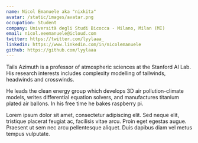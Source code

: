 ```yaml
---
name: Nicol Emanuele aka "nixkita"
avatar: /static/images/avatar.png
occupation: Student
company: Università degli Studi Bicocca - Milano, Milan (MI)
email: nicol.eeemanuele@icloud.com
twitter: https://twitter.com/lyylaaa_
linkedin: https://www.linkedin.com/in/nicolemanuele
github: https://github.com/lyylaaa
---
```


Tails Azimuth is a professor of atmospheric sciences at the Stanford AI Lab. His research interests includes complexity modelling of tailwinds, headwinds and crosswinds.

He leads the clean energy group which develops 3D air pollution-climate models, writes differential equation solvers, and manufactures titanium plated air ballons. In his free time he bakes raspberry pi.

Lorem ipsum dolor sit amet, consectetur adipiscing elit. Sed neque elit, tristique placerat feugiat ac, facilisis vitae arcu. Proin eget egestas augue. Praesent ut sem nec arcu pellentesque aliquet. Duis dapibus diam vel metus tempus vulputate.
